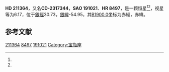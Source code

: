 {{Starbox begin
| name = HD 211364
}}
{{Starbox observe
| epoch = [[J2000.0|J2000.0]]
| constell = {{星座名待查}}<ref name=SIMBAD>{{cite web
 | url=http://simbad.u-strasbg.fr/simbad/sim-id?Ident=HR+8497
 | title =Pulsating variable Star
 | publisher=Centre de Données astronomiques de Strasbourg
 | work=SIMBAD
 | accessdate=2012-07-13}}</ref><ref name=DATA>{{cite web
 | url=http://vizier.u-strasbg.fr/viz-bin/VizieR-5?-out.add=.&-source=5050&-corr=PK=HR&-out.max=9999&HR=8497
 | title=VizieR Detailed Page
 | accessdate=2012-07-13
 | archive-date=2016-03-05
 | archive-url=https://web.archive.org/web/20160305212115/http://vizier.u-strasbg.fr/viz-bin/VizieR-5?-out.add=.&-source=5050&-corr=PK=HR&-out.max=9999&HR=8497
 | dead-url=no
 }}</ref>
| 星官 = 
| ra = {{RA|22|16|59.8}}<ref name=SIMBAD /><ref name=DATA />
| dec = {{DEC|-23|8|24}}<ref name=SIMBAD /><ref name=DATA />
| appmag_v = 6.17<ref name=SIMBAD /><ref name=DATA />
}}
{{Starbox character
| class = G5<ref name=SIMBAD /><ref name=DATA />
| b-v = 1.05<ref name=SIMBAD /><ref name=DATA />
| u-b = <ref name=SIMBAD /><ref name=DATA />
| r-i = <ref name=SIMBAD /><ref name=DATA />
| variable = 
}}
{{Starbox astrometry
| radial_v = 
| prop_mo_ra = -2
| parallax = 
| p_error = 
}}
{{Starbox catalog
| names =CD-2317344，[[SAO星表|SAO]] 191021，[[HD星表|HD]] 211364，[[HR星表|HR]] 8497}}
{{Starbox reference |Simbad=HR+8497}}
{{Starbox end}}

'''HD 211364'''，又名'''CD-2317344'''，'''SAO 191021'''、'''HR 8497'''，是一颗恒星<ref name=SIMBAD /><ref name=DATA />，视星等为6.17，位于[[銀道座標系|銀經]]30.73，[[銀道座標系|銀緯]]-54.95，其[[B1900.0|B1900.0]]坐标为赤經{{RA|22|11|26.1}}，赤緯{{DEC|-23|-54.95|14}}。

== 参考文献 ==
{{reflist}}

{{star-stub}}

[[Category:HD和HDE天體|211364]]
[[Category:HR天體|8497]]
[[Category:SAO天體|191021]]
[[Category:宝瓶座|Category:宝瓶座]]